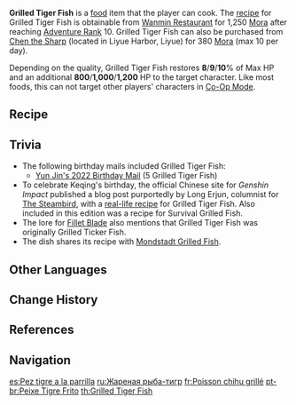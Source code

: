 {{Food Infobox
|id              = 108108
|name            = Grilled Tiger Fish
|description     = A fish kebab grilled over an open flame.
|desc_suspicious = You can barely see that this charred lump is indeed grilled fish, and upon further investigation, the fish scales mixed in confirm that this is indeed the case.
|desc_basic      = The fish is a fresh catch straight from the harbor, lightly picked and swiftly grilled. Its aroma attracts the street cats. Indeed, freshness is the secret of flavor.
|desc_delicious  = The shimmering golden skin has locked the fresh and tender meat in. You cannot help but sigh in satisfaction as you chew on it. Not a scrap of meat here will go uneaten, not even those stuck firmly to the bamboo stick.
|type            = Recovery Dishes
|effectType      = Healing
|effect          = Restores (var1)% of Max HP and an additional (var2) HP to the selected character.
|eff_att1        = HP Restore
|eff_att2        = HP Restore Percent
|eff_att3        = HP Restore Fixed
|eff_suspicious1 = 8
|eff_suspicious2 = 800
|eff_basic1      = 9
|eff_basic2      = 1,000
|eff_delicious1  = 10
|eff_delicious2  = 1,200
|rarity          = 1
|variant         = Survival Grilled Fish,Lantern Rite Special Grilled Tiger Fish
|recipe          = Sold by [[Wanmin Restaurant]]
|source1         = Sold by [[Chen the Sharp]]
|region          = Liyue
}}
{{Description|Traditionally, the dish now known as Tiger Fish referred exclusively to grilled Ticker Fish. Over time, however, the dish's name turned into Tiger Fish, and came to refer to grilled fish in general. In fact, the true Ticker Fish underwent a sharp decline in population along with many other sea creatures years ago, and is now on the verge of extinction.|[[Archive]] description}}
'''Grilled Tiger Fish''' is a [[food]] item that the player can cook. The [[recipe]] for Grilled Tiger Fish is obtainable from [[Wanmin Restaurant]] for 1,250 [[Mora]] after reaching [[Adventure Rank]] 10. Grilled Tiger Fish can also be purchased from [[Chen the Sharp]] (located in Liyue Harbor, Liyue) for 380 [[Mora]] (max 10 per day).

Depending on the quality, Grilled Tiger Fish restores '''8'''/'''9'''/'''10'''% of Max HP and an additional '''800'''/'''1,000'''/'''1,200''' HP to the target character. Like most foods, this can not target other players' characters in [[Co-Op Mode]].

{{Special Dish|Keqing|Survival Grilled Fish}}

==Recipe==
{{Recipe
|type = Cooking
|Fish = 1
|Pepper = 1
|sort = Fish,Pepper
}}

==Trivia==
*The following birthday mails included Grilled Tiger Fish:
**[[Birthday/Yun Jin#Would You Like a Midnight Snack?|Yun Jin's 2022 Birthday Mail]] (5 Grilled Tiger Fish)
* To celebrate Keqing's birthday, the official Chinese site for ''Genshin Impact'' published a blog post purportedly by Long Erjun, columnist for [[The Steambird]], with a [https://ys.mihoyo.com/main/news/detail/11751 real-life recipe] for Grilled Tiger Fish. Also included in this edition was a recipe for Survival Grilled Fish.
* The lore for [[Fillet Blade]] also mentions that Grilled Tiger Fish was originally Grilled Ticker Fish.
* The dish shares its recipe with [[Mondstadt Grilled Fish]].

==Other Languages==
{{Other Languages
|en      = Grilled Tiger Fish
|zhs     = 烤吃虎鱼
|zhs_rm  = Kǎo Chīhǔyú
|zht     = 烤吃虎魚
|zht_rm  = Kǎo Chīhǔyú
|zh_tl   = Roasted Chihu Fish
|zh_note = {{Lang|mini=1|zh=吃虎|zh_rm=Chīhǔ}} literally means "eat tiger" and shares its name with [[Chihu Rock]]. In game, it is said that it derives from the homophone {{Lang|mini=1|zh=螭虎|zh_rm=Chīhǔ}}, which literally means "[[Chi]] tiger."
|ja      = チ{{Rubi|虎|こ|魚|ざかな|焼|や|き}}
|ja_rm   = Chikozakana-yaki<ref>{{Ref/Quest|Journey to Liyue|note=Japanese Voice-Over}}</ref>
|ja_tl   = Grilled Chihu Fish
|ko      = {{tt|흘호어|吃虎魚}} 구이
|ko_rm   = Heulho'eo Gui
|ko_tl   = Grilled Chihu Fish
|es      = Pez tigre a la parrilla
|es_tl   = Grilled Tiger Fish
|fr      = Poisson chihu grillé
|fr_tl   = Grilled Chihu Fish
|ru      = Жареная рыба-тигр
|ru_tl   = Grilled Tiger Fish
|th      = Grilled Tiger Fish
|vi      = Cá {{tt|Hổ|虎}} Nướng
|vi_tl   = Grilled Tiger Fish
|de      = Gegrillter Tigerfisch
|de_tl   = Grilled Tiger Fish
|id      = Grilled Tiger Fish
|pt      = Peixe Tigre Frito
|pt_tl   = Fried Tiger Fish
}}

==Change History==
{{Change History|1.0}}

==References==
{{Reflist}}

==Navigation==
{{Food Navbox}}

[[es:Pez tigre a la parrilla]]
[[ru:Жареная рыба-тигр]]
[[fr:Poisson chihu grillé]]
[[pt-br:Peixe Tigre Frito]]
[[th:Grilled Tiger Fish]]
